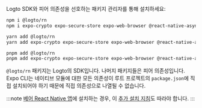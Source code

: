 Logto SDK와 피어 의존성을 선호하는 패키지 관리자를 통해 설치하세요:

<Tabs>

  <TabItem value="npm" label="npm">

```bash
npm i @logto/rn
npm i expo-crypto expo-secure-store expo-web-browser @react-native-async-storage/async-storage
```

  </TabItem>
  <TabItem value="yarn" label="Yarn">

```bash
yarn add @logto/rn
yarn add expo-crypto expo-secure-store expo-web-browser @react-native-async-storage/async-storage
```

  </TabItem>
  <TabItem value="pnpm" label="pnpm">

```bash
pnpm add @logto/rn
pnpm add expo-crypto expo-secure-store expo-web-browser @react-native-async-storage/async-storage
```

  </TabItem>

</Tabs>

`@logto/rn` 패키지는 Logto의 SDK입니다. 나머지 패키지들은 피어 의존성입니다. Expo CLI는 네이티브 모듈에 대한 모든 의존성이 루트 프로젝트의 `package.json`에 직접 설치되어야 하기 때문에 직접 의존성으로 나열될 수 없습니다.

:::note
[베어 React Native 앱](https://docs.expo.dev/bare/overview)에 설치하는 경우, 이 [추가 설치 지침](https://docs.expo.dev/bare/installing-expo-modules/)도 따라야 합니다.
:::
